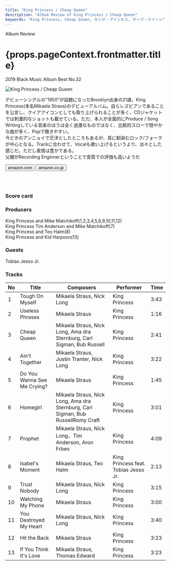 ```yaml
---
title: "King Princess / Cheap Queen"
description: "Album Review of King Princess / Cheap Queen"
keywords: "King Princess, Cheap Queen, キング・プリンセス, チープ・クイーン"
---
```





<p className="largeP">Album Review</p>
<h1 className="h1--no--margin">{props.pageContext.frontmatter.title}</h1>
<p className="largeP">
  <Link to="/best50/2019/">2019 Black Music Album Best No.32</Link>
</p>

<Row  className="image-card-group">
	<Column colMd={3} colLg={4} noGutterMdLeft="">
       <ImageCard>

![King Princess / Cheap Queen](../../images/cd/kingprincess1L.jpg)

</ImageCard>
	</Column>
	<Column colMd={4} colLg={8} noGutterMdLeft="">
	  <p>
	  デビューシングルの"1950"が話題になったBrooklyn出身の21歳、King Princess(本名Mikaela Straus)のデビューアルバム。自らレズビアンであることを公言し、クイアアイコンとしても取り上げられることが多く、CDジャケットでは刺激的なショットも載せている。ただ、本人が全面的にProduce / Song Writingしている音楽のほうは全く過激なものではなく、比較的スローで穏やかな曲が多く、Popで聴きやすい。
		<br/>今どきのアンニョイで茫洋としたところもあるが、耳に馴染むロック/フォークが中心となる。Trackに合わせて、Vocalも歌い上げるというより、淡々とした感じだ。ただし表情は豊かである。
		<br/>父親がRecording Enginnerということで音質での評価も高いようだ
	  </p>
	  <div>
	    <Button className="button-right-mergin"  href="https://amzn.to/2XipPAg" renderIcon={ArrowUpRight} size='sm' kind='primary'>
        amazon.com
      </Button>
      <Button className="button-right-mergin"  href="https://amzn.to/36NoKU0" renderIcon={ArrowUpRight} size='sm' kind='secondary'>
        amazon.co.jp
      </Button>
	  </div>
	  <a style="display:inline-block;overflow:hidden;background:url(https://linkmaker.itunes.apple.com/ja-jp/lockup.svg?releaseDate=2019-10-25&kind=album&bubble=apple_music&style=mono-black) no-repeat;width:180px;height:45px;" href="https://geo.music.apple.com/jp/album/cheap-queen/1478217542?mt=1&app=music&ls=1&at=11lcug"></a>
	  </Column>
</Row>
<Row >
	<Column colMd={4} colLg={4} noGutterMdLeft="">
<div>
    <h3>Score card</h3>
	<SliderJS1 value="5" />
    <SliderJS2 value="2" />
	<SliderJS3 value="1" />
    <SliderJS4 value="8" />
</div>
</Column>
<Column colMd={8} colLg={8} noGutterMdLeft="">
<div>
<h3>Producers</h3>
<p>
	King Princess and Mike Matchikoff(1,2,3,4,5,6,9,10,11,12)
	<br/>King Princess Tim Anderson and Mike Matchikoff(7)
	<br/>King Princess and Teo Halm(8)
	<br/>King Princess and Kid Harpoon(13)
</p>
<h3>Guests</h3>
<p>
	Tobias Jesso Jr.
</p>
</div>
</Column>
</Row>

<h3>Tracks</h3>

| No  | Title                       | Composers                                                                        | Performer                            | Time |
| --- | --------------------------- | -------------------------------------------------------------------------------- | ------------------------------------ | ---- |
| 1   | Tough On Myself             | Mikaela Straus, Nick Long                                                        | King Princess                        | 3:43 |
| 2   | Useless Phrases             | Mikaela Straus                                                                   | King Princess                        | 1:16 |
| 3   | Cheap Queen                 | Mikaela Straus, Nick Long, Ama dra Sternburg, Carl Sigman, Bub Russell           | King Princess                        | 2:41 |
| 4   | Ain't Together              | Mikaela Straus, Justin Tranter, Nick Long                                        | King Princess                        | 3:22 |
| 5   | Do You Wanna See Me Crying? | Mikaela Straus                                                                   | King Princess                        | 1:45 |
| 6   | Homegirl                    | Mikaela Straus, Nick Long, Ama dra Sternburg, Carl Sigman, Bub RussellRomy Craft | King Princess                        | 3:01 |
| 7   | Prophet                     | Mikaela Straus, Nick Long、Tim Anderson, Aron Frbes                              | King Princess                        | 4:09 |
| 8   | Isabel's Moment             | Mikaela Straus, Teo Halm                                                         | King Princess feat. Tobias Jesso Jr. | 2:13 |
| 9   | Trust Nobody                | Mikaela Straus, Nick Long                                                        | King Princess                        | 3:15 |
| 10  | Watching My Phone           | Mikaela Straus                                                                   | King Princess                        | 3:00 |
| 11  | You Destroyed My Heart      | Mikaela Straus, Nick Long                                                        | King Princess                        | 3:40 |
| 12  | Hit the Back                | Mikaela Straus                                                                   | King Princess                        | 3:23 |
| 13  | If You Think It's Love      | Mikaela Straus, Thomas Edward                                                    | King Princess                        | 3:23 |
